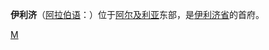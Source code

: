 {{Infobox Settlement
| name = 伊利济<br/>اليزي
| image_skyline = 
| imagesize = 
| image_caption = 
| image_flag = 
| image_shield = 
| pushpin_map = Algeria
| pushpin_label_position = bottom
| subdivision_type = 国家
| subdivision_name = {{ALG}}
| subdivision_type1 = [[阿尔及利亚行政区划|省]]
| subdivision_name1 = [[伊利济省|伊利济省]]
| subdivision_type2 = 
| subdivision_name2 = 
| elevation_m = 
| elevation_ft = 
| area_total_km2 = 75945
| population_as_of = 1998年
| population_total = 10163
| population_density_km2 = auto
| timezone = [[欧洲中部时间|CET]]
| utc_offset = +1
| timezone_DST = 
| utc_offset_DST = 
| latd = 26
| latm = 29
| lats =
| latNS = N
| longd = 8
| longm = 28
| longs = 
| longEW = E
| website =  
}}
'''伊利济'''（[[阿拉伯语|阿拉伯语]]：'''{{rtl-lang|ar|اليزي}}'''）位于[[阿尔及利亚|阿尔及利亚]]东部，是[[伊利济省|伊利济省]]的首府。

{{Algeria-stub}}

[[Category:阿尔及利亚城市|M]]